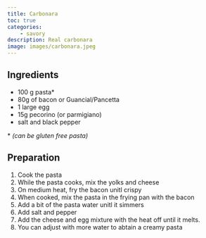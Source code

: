 ```yaml
---
title: Carbonara
toc: true
categories: 
    - savory
description: Real carbonara
image: images/carbonara.jpeg
---
```

## Ingredients

- 100 g pasta*
- 80g of bacon or Guancial/Pancetta
- 1 large egg
- 15g pecorino (or parmigiano)
- salt and black pepper

\* *(can be gluten free pasta)*

## Preparation

1. Cook the pasta
2. While the pasta cooks, mix the yolks and cheese
3. On medium heat, fry the bacon unitl crispy
4. When cooked, mix the pasta in the frying pan with the bacon
5. Add a bit of the pasta water unitl it simmers
6. Add salt and pepper
7. Add the cheese and egg mixture with the heat off until it melts.
8. You can adjust with more water to abtain a creamy pasta
